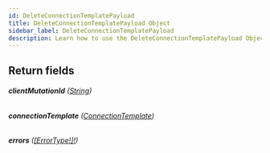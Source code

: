 ```yaml
---
id: DeleteConnectionTemplatePayload
title: DeleteConnectionTemplatePayload Object
sidebar_label: DeleteConnectionTemplatePayload
description: Learn how to use the DeleteConnectionTemplatePayload Object for Builder's API.
---
```


## Return fields

###### <b>clientMutationId</b> ([String](/docs/composer/builder/api/schema/scalar/String.mdx))

###### <b>connectionTemplate</b> ([ConnectionTemplate](/docs/composer/builder/api/schema/object/ConnectionTemplate.mdx))

###### <b>errors</b> ([[ErrorType!]!](/docs/composer/builder/api/schema/object/ErrorType.mdx))

